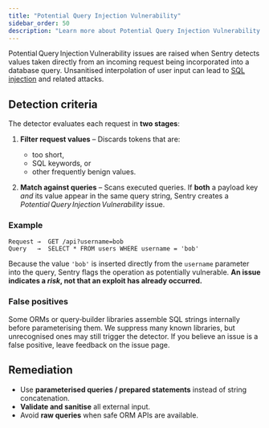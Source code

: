 ```yaml
---
title: "Potential Query Injection Vulnerability"
sidebar_order: 50
description: "Learn more about Potential Query Injection Vulnerability issues and how to diagnose and fix them."
---
```


Potential Query Injection Vulnerability issues are raised when Sentry detects values taken directly from an incoming request being incorporated into a database query. Unsanitised interpolation of user input can lead to [SQL injection](https://owasp.org/www-community/attacks/SQL_Injection) and related attacks.

## Detection criteria

The detector evaluates each request in **two stages**:

1. **Filter request values** – Discards tokens that are:

   - too short,
   - SQL keywords, or
   - other frequently benign values.

2. **Match against queries** – Scans executed queries. If **both** a payload key _and_ its value appear in the same query string, Sentry creates a _Potential Query Injection Vulnerability_ issue.

### Example

```
Request →  GET /api?username=bob
Query   →  SELECT * FROM users WHERE username = 'bob'
```

Because the value `'bob'` is inserted directly from the `username` parameter into the query, Sentry flags the operation as potentially vulnerable. **An issue indicates a _risk_, not that an exploit has already occurred.**

### False positives

Some ORMs or query‑builder libraries assemble SQL strings internally before parameterising them. We suppress many known libraries, but unrecognised ones may still trigger the detector. If you believe an issue is a false positive, leave feedback on the issue page.

## Remediation

- Use **parameterised queries / prepared statements** instead of string concatenation.
- **Validate and sanitise** all external input.
- Avoid **raw queries** when safe ORM APIs are available.
